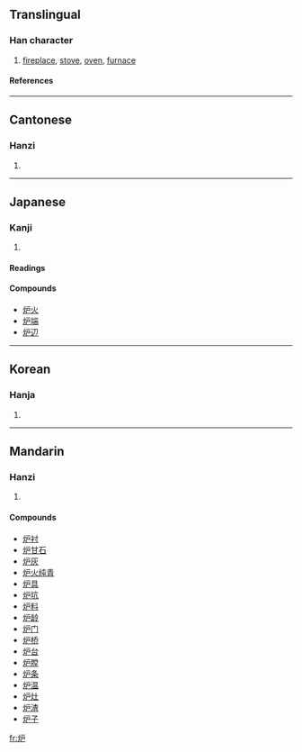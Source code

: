 {{see|爐}}

==Translingual==
===Han character===
{{Han char|rn=86|rad=火|as=04|sn=8|four=|canj=火竹尸 (FHS), 火戈尸 (FIS)}}
# [[fireplace]], [[stove]], [[oven]], [[furnace]]
====References====
{{Han ref|kx=0667.050|dkj=18902|dj=1076.140|hdz=32194.020|uh=7089|ud=28809}}

----
==Cantonese==
===Hanzi===
{{yue-hanzi|jyut=|y=lou4}}
# {{defn|Cantonese}}

----
==Japanese==
===Kanji===
{{ja-kanji|grade=c|rs=火04}}
# {{defn|Japanese}} 
====Readings====
{{ja-readings|on=[[ろ]] (ro)|kun=[[いろり]] (irori)}}

====Compounds====
*[[炉火]]
*[[炉端]]
*[[炉辺]]

----
==Korean==
===Hanja===
{{ko-hanja|hangeul=로>노|eumhun=|rv=ro>no|mr=ro>no|y=lo>no}}
# {{defn|Korean}}

----
==Mandarin==
===Hanzi===
{{cmn-hanzi|tra=爐|pin=[[lú]] (lu2)|wg=lu<sup>2</sup>}}
# {{defn|Mandarin}}

====Compounds====
*[[炉衬]]
*[[炉甘石]]
*[[炉灰]]
*[[炉火纯青]]
*[[炉具]]
*[[炉坑]]
*[[炉料]]
*[[炉龄]]
*[[炉门]]
*[[炉桥]]
*[[炉台]]
*[[炉膛]]
*[[炉条]]
*[[炉温]]
*[[炉灶]]
*[[炉渣]]
*[[炉子]]

[[fr:炉]]